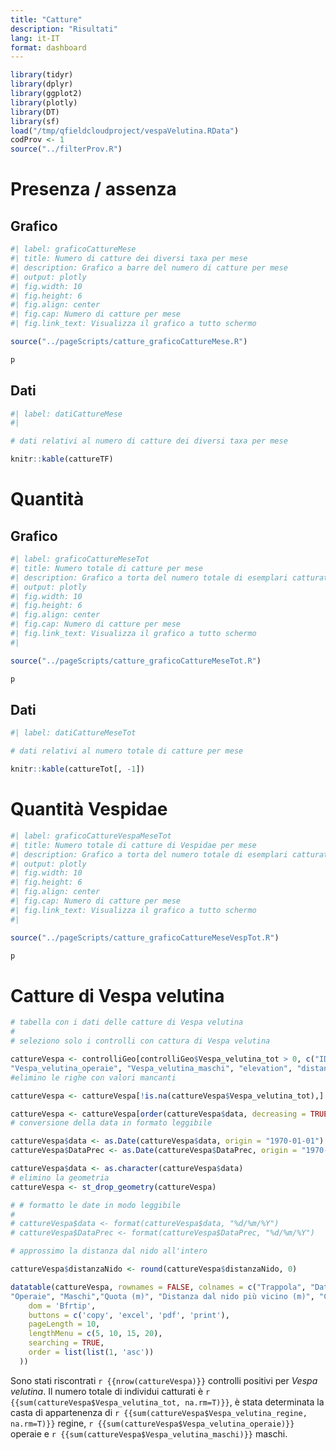 ```yaml
---
title: "Catture"
description: "Risultati"
lang: it-IT
format: dashboard
---
```


```r
library(tidyr)
library(dplyr)
library(ggplot2)
library(plotly)
library(DT)
library(sf)
load("/tmp/qfieldcloudproject/vespaVelutina.RData")
codProv <- 1
source("../filterProv.R")

```

# Presenza / assenza

::: panel-tabset
## Grafico

```r
#| label: graficoCattureMese
#| title: Numero di catture dei diversi taxa per mese
#| description: Grafico a barre del numero di catture per mese
#| output: plotly
#| fig.width: 10
#| fig.height: 6
#| fig.align: center
#| fig.cap: Numero di catture per mese
#| fig.link_text: Visualizza il grafico a tutto schermo

source("../pageScripts/catture_graficoCattureMese.R")

p

```

## Dati

```r
#| label: datiCattureMese
#| 

# dati relativi al numero di catture dei diversi taxa per mese

knitr::kable(cattureTF)


```
:::

# Quantità

::: panel-tabset
## Grafico

```r
#| label: graficoCattureMeseTot
#| title: Numero totale di catture per mese
#| description: Grafico a torta del numero totale di esemplari catturati per taxon con switch del mese
#| output: plotly
#| fig.width: 10
#| fig.height: 6
#| fig.align: center
#| fig.cap: Numero di catture per mese
#| fig.link_text: Visualizza il grafico a tutto schermo
#| 

source("../pageScripts/catture_graficoCattureMeseTot.R")

p

```

## Dati

```r
#| label: datiCattureMeseTot

# dati relativi al numero totale di catture per mese

knitr::kable(cattureTot[, -1]) 

```
:::

# Quantità Vespidae

```r
#| label: graficoCattureVespaMeseTot
#| title: Numero totale di catture di Vespidae per mese
#| description: Grafico a torta del numero totale di esemplari catturati per taxon con switch del mese
#| output: plotly
#| fig.width: 10
#| fig.height: 6
#| fig.align: center
#| fig.cap: Numero di catture per mese
#| fig.link_text: Visualizza il grafico a tutto schermo
#| 

source("../pageScripts/catture_graficoCattureMeseVespTot.R")

p

```

# Catture di Vespa velutina

```r
# tabella con i dati delle catture di Vespa velutina
# 
# seleziono solo i controlli con cattura di Vespa velutina

cattureVespa <- controlliGeo[controlliGeo$Vespa_velutina_tot > 0, c("ID", "data", "DataPrec",  "Vespa_velutina_tot","Vespa_velutina_regine", 
"Vespa_velutina_operaie", "Vespa_velutina_maschi", "elevation", "distanzaNido", "comune")]
#elimino le righe con valori mancanti

cattureVespa <- cattureVespa[!is.na(cattureVespa$Vespa_velutina_tot),]

cattureVespa <- cattureVespa[order(cattureVespa$data, decreasing = TRUE),] # ordino per data decrescente
# conversione della data in formato leggibile

cattureVespa$data <- as.Date(cattureVespa$data, origin = "1970-01-01")
cattureVespa$DataPrec <- as.Date(cattureVespa$DataPrec, origin = "1970-01-01")

cattureVespa$data <- as.character(cattureVespa$data)
# elimino la geometria
cattureVespa <- st_drop_geometry(cattureVespa)

# # formatto le date in modo leggibile
# 
# cattureVespa$data <- format(cattureVespa$data, "%d/%m/%Y")
# cattureVespa$DataPrec <- format(cattureVespa$DataPrec, "%d/%m/%Y")

# approssimo la distanza dal nido all'intero

cattureVespa$distanzaNido <- round(cattureVespa$distanzaNido, 0)

datatable(cattureVespa, rownames = FALSE, colnames = c("Trappola", "Data controllo", "Data carica", "Totale individui", "Regine", 
"Operaie", "Maschi","Quota (m)", "Distanza dal nido più vicino (m)", "Comune"), extensions = 'Buttons', options = list(
    dom = 'Bfrtip',
    buttons = c('copy', 'excel', 'pdf', 'print'),
    pageLength = 10, 
    lengthMenu = c(5, 10, 15, 20), 
    searching = TRUE, 
    order = list(list(1, 'asc'))
  ))

```

Sono stati riscontrati `r {{nrow(cattureVespa)}}` controlli positivi per *Vespa velutina*. Il numero totale di individui catturati è `r {{sum(cattureVespa$Vespa_velutina_tot, na.rm=T)}}`, è stata determinata la casta di appartenenza di `r {{sum(cattureVespa$Vespa_velutina_regine, na.rm=T)}}` regine, `r {{sum(cattureVespa$Vespa_velutina_operaie)}}` operaie e `r {{sum(cattureVespa$Vespa_velutina_maschi)}}` maschi.
